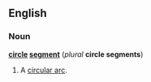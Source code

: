 ==English==
===Noun===
'''[[circle]] [[segment]]''' (''plural'' '''circle segments''')

#{{geometry}} A [[circular arc]].
<!--Put synonyms, translations, etc, under "circular arc"-->